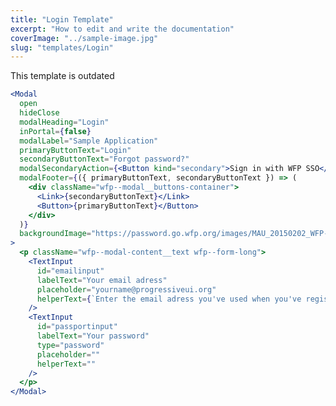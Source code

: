 ```yaml
---
title: "Login Template"
excerpt: "How to edit and write the documentation"
coverImage: "../sample-image.jpg"
slug: "templates/Login"
---
```


<Callout>This template is outdated</Callout>

```jsx
<Modal
  open
  hideClose
  modalHeading="Login"
  inPortal={false}
  modalLabel="Sample Application"
  primaryButtonText="Login"
  secondaryButtonText="Forgot password?"
  modalSecondaryAction={<Button kind="secondary">Sign in with WFP SSO</Button>}
  modalFooter={({ primaryButtonText, secondaryButtonText }) => (
    <div className="wfp--modal__buttons-container">
      <Link>{secondaryButtonText}</Link>
      <Button>{primaryButtonText}</Button>
    </div>
  )}
  backgroundImage="https://password.go.wfp.org/images/MAU_20150202_WFP-Agron_Dragaj_0018.jpg"
>
  <p className="wfp--modal-content__text wfp--form-long">
    <TextInput
      id="emailinput"
      labelText="Your email adress"
      placeholder="yourname@progressiveui.org"
      helperText={`Enter the email adress you've used when you've registred`}
    />
    <TextInput
      id="passportinput"
      labelText="Your password"
      type="password"
      placeholder=""
      helperText=""
    />
  </p>
</Modal>
```
